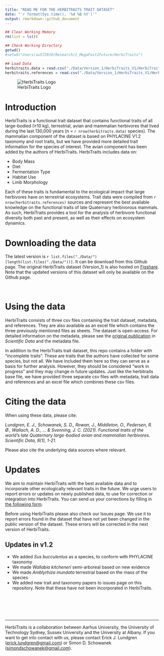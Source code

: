 ```yaml
---
title: "READ ME FOR THE HERBITRAITS TRAIT DATASET"
date: "`r format(Sys.time(), '%d %B %Y')`"
output: rmarkdown::github_document
---
```


```r
## Clear Working Memory
rm(list = ls())

## Check Working Directory
getwd()
#setwd("Users/au572919/Research/I_MegaPast2Future/HerbiTraits")

## Load Data
herbitraits.data = read.csv("./Data/Version_1/HerbiTraits_V1/HerbiTraits_Data_v1.csv")
herbitraits.references = read.csv("./Data/Version_1/HerbiTraits_V1/HerbiTraits_References_v1.csv")

```

![HerbiTraits Logo](./HerbiTraits_Logo.png)

# Introduction
HerbiTraits is a functional trait dataset that contains functional traits of all large-bodied (≥10 kg), terrestrial, avian and mammalian herbivores that lived during the last 130,000 years (n = `r nrow(herbitraits.data)` species). The mammalian component of the dataset is based on PHYLACINE V1.2 taxonomy and root traits, but we have provided more detailed trait information for the species of interest. The avian component has been added by the authors of HerbiTraits. HerbiTraits includes data on: 

* Body Mass
* Diet
* Fermentation Type
* Habitat Use
* Limb Morphology

Each of these traits is fundamental to the ecological impact that large herbivores have on terrestrial ecosystems. Trait data were compiled from `r nrow(herbitraits.references)` sources and represent the best available knowledge on the functional traits of late Quaternary herbivorous mammals. As such, HerbiTraits provides a tool for the analysis of herbivore functional diversity both past and present, as well as their effects on ecosystem dynamics.
<br>

# Downloading the data

The latest version is `r list.files("./Data/")[length(list.files("./Data/"))]`. It can be download from this Github page. The original HerbiTraits dataset (Version_1) is also hosted on [Figshare](https://doi.org/10.6084/m9.figshare.c.5001971.v1).
Note that the updated versions of this dataset will only be available on the Github page.

<br>

# Using the data

HerbiTraits consists of three csv files containing the trait dataset, metadata, and references.
They are also available as an excel file which contains the three previously mentioned files as sheets.
The dataset is open-access.
For detailed information on the metadata, please see the [original publication](https://rdcu.be/cdT5V) in *Scientific Data* and the metadata file.
<br>

In addition to the HerbiTraits trait dataset, this repo contains a folder with "incomplete traits". These are traits that the authors have collected for some species, but not all. We have included them here so they can serve as a basis for further analysis. However, they should be considered "work in progress" and they may change in future updates. Just like the herbitraits base file, we have provided three separate csv files with metadata, trait data and references and an excel file which combines these csv files. 
<br>

# Citing the data
When using these data, please cite:

*Lundgren, E. J., Schowanek, S. D., Rowan, J., Middleton, O., Pedersen, R. Ø., Wallach, A. D., … & Svenning, J. C. (2021). Functional traits of the world’s late Quaternary large-bodied avian and mammalian herbivores. Scientific Data, 8(1), 1-21.*

Please also cite the underlying data sources where relevant. 
<br> 

# Updates
We aim to maintain HerbiTraits with the best available data and to incorporate other ecologically relevant traits in the future. We urge users to report errors or updates on newly published data, to use for correction or integration into HerbiTraits. You can send us your corrections by filling in [the following form](https://forms.gle/6WBK6GkrkPit9x9Y6).

Before using HerbiTraits please also check our Issues page. We use it to report errors found in the dataset that have not yet been changed in the public version of the dataset. These errors will be corrected in the next version of HerbiTraits.


## Updates in v1.2

* We added *Sus bucculentus* as a species, to conform with PHYLACINE taxonomy
* We made *Wallabia kitcheneri* semi-arboreal based on new evidence
* We made *Amblyrhiza inundata* terrestrial based on the mass of the species
* We added new trait and taxonomy papers to issues page on this repository. Note that these have not been incorporated in HerbiTraits.


<br>
<br>
<br>
<br>

_______
<p>
HerbiTraits is a collaboration between Aarhus University, the University of Technology Sydney, Sussex University and the University at Albany. If you want to get into contact with us, please contact Erick J. Lundgren ([erick.lundgren\@gmail.com](mailto:erick.lundgren@gmail.com){.email})  or Simon D. Schowanek ([simondschowanek\@gmail.com](mailto:simondschowanek@gmail.com){.email}).

</p>


